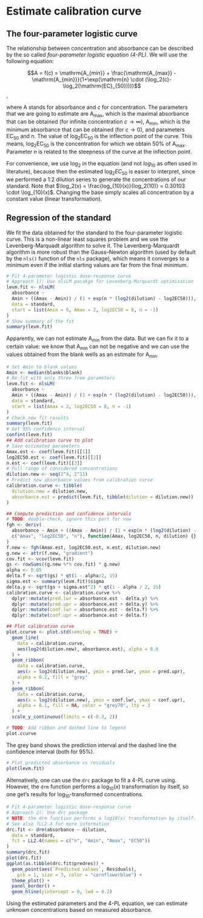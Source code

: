 # Estimate calibration curve {#calibration}
## The four-parameter logistic curve
The relationship between concentration and absorbance can be described by the so called _four-parameter logistic equation (4-PL)_. We will use the following equation:

$$A = f(c) =  \mathrm{A_{min}} + \frac{\mathrm{A_{max}} - \mathrm{A_{min}}}{1+\exp(\mathrm{n} \cdot (\log_2(c)-\log_2(\mathrm{EC}_{50})))}$$,

where $\mathrm{A}$ stands for absorbance and $c$ for concentration. The parameters that we are going to estimate are $\mathrm{A_{max}}$, which is the maximal absorbance that can be obtained (for infinite concentration $c \rightarrow \infty$), $\mathrm{A_{min}}$, which is the minimum absorbance that can be obtained (for $c \rightarrow 0$), and parameters $\mathrm{EC}_{50}$ and $n$. The value of $\log_2 \mathrm{EC}_{50}$ is the inflection point of the curve. This means, $\log_2 \mathrm{EC}_{50}$ is the concentration for which we obtain 50% of $\mathrm{A_{max}}$. Parameter $n$ is related to the steepness of the curve at the inflection point. 

For convenience, we use $\log_2$ in the equation (and not $log_{10}$ as often used in literature), because then the estimated $\log_2 EC_{50}$ is easier to interpret, since we performed a 1:2 dilution series to generate the concentrations of our standard. Note that $\log_2(x) = \frac{log_{10}(x)}{log_2(10)} = 0.30103 \cdot \log_{10}(x)$. Changing the base simply scales all concentration by a constant value (linear transformation).

## Regression of the standard
We fit the data obtained for the standard to the four-parameter logistic curve. This is a non-linear least squares problem and we use the  Levenberg-Marquadt algorithm to solve it. 
The Levenberg-Marquardt algorithm is more robust than the Gauss–Newton algorithm (used by default by the `nls()` function of the `nls` package), which means it converges to a minimum even if the initial starting values are far from the final minimum. 
```r
# Fit 4-parameter logistic dose-response curve
# Approach 1): Use nlsLM pacakge for Levenberg-Marquardt optimization
levm.fit <- nlsLM(
  absorbance ~
  Amin + ((Amax - Amin)) / (1 + exp(n * (log2(dilution) - log2EC50))),
  data = standard,
  start = list(Amin = 0, Amax = 2, log2EC50 = 8, n = -1)
)
# Show summary of the fit
summary(levm.fit)
```
Apparently, we can not estimate $\mathrm{A_{min}}$ from the data. But we can fix it to a certain value: we know that $\mathrm{A_{min}}$ can not be negative and we can use the values obtained from the blank wells as an estimate for $\mathrm{A_{min}}$.

```r
# Set Amin to blank values
Amin <- median(blanks$blank)
# Re-fit with only three free parameters
levm.fit <- nlsLM(
  absorbance ~
  Amin + ((Amax - Amin)) / (1 + exp(n * (log2(dilution) - log2EC50))),
  data = standard,
  start = list(Amax = 2, log2EC50 = 8, n = -1)
)
# Check new fit results
summary(levm.fit)
# Get 95% confidence interval
confint(levm.fit)
## Add calibration curve to plot
# Save estimated parameters
Amax.est <- coef(levm.fit)[[1]]
log2EC50.est <- coef(levm.fit)[[2]]
n.est <- coef(levm.fit)[[3]]
# Full range of considered concentrations
dilution.new <- seq(2^4, 2^11)
# Predict new absorbance values from calibration curve
calibration.curve <- tibble(
  dilution.new = dilution.new,
  absorbance.est = predict(levm.fit, tibble(dilution = dilution.new))
)

## Compute prediction and confidence intervals
# TODO: double-check, ignore this part for now
fgh <- deriv(
  absorbance ~ Amin + ((Amax - Amin)) / (1 + exp(n * (log2(dilution) - log2EC50))),
  c("Amax", "log2EC50", "n"), function(Amax, log2EC50, n, dilution) {}
)
f.new <- fgh(Amax.est, log2EC50.est, n.est, dilution.new)
g.new <- attr(f.new, "gradient")
cov.fit <- vcov(levm.fit)
gs <- rowSums((g.new %*% cov.fit) * g.new)
alpha <- 0.05
delta.f <- sqrt(gs) * qt(1 - alpha/2, 15)
sigma.est <- summary(levm.fit)$sigma
delta.y <- sqrt(gs + sigma.est^2) * qt(1 - alpha / 2, 15)
calibration.curve <- calibration.curve %>%
  dplyr::mutate(pred.lwr = absorbance.est - delta.y) %>%
  dplyr::mutate(pred.upr = absorbance.est + delta.y) %>%
  dplyr::mutate(conf.lwr = absorbance.est - delta.f) %>%
  dplyr::mutate(conf.upr = absorbance.est + delta.f)

## Plot calibration curve
plot.ccurve <- plot.std(semilog = TRUE) +
  geom_line(
    data = calibration.curve,
    aes(log2(dilution.new), absorbance.est), alpha = 0.8
  ) +
  geom_ribbon(
    data = calibration.curve,
    aes(x = log2(dilution.new), ymin = pred.lwr, ymax = pred.upr),
    alpha = 0.2, fill = "grey"
  ) +
  geom_ribbon(
    data = calibration.curve,
    aes(x = log2(dilution.new), ymin = conf.lwr, ymax = conf.upr),
    alpha = 0.1, fill = NA, color = "grey70", lty = 3
  ) +
  scale_y_continuous(limits = c(-0.3, 2))

# TODO: Add ribbon and dashed line to legend
plot.ccurve
```

The grey band shows the prediction interval and the dashed line the confidence interval (both for 95%).

```r
# Plot predicted absorbance vs residuals
plot(levm.fit)
```

Alternatively, one can use the `drc` package to fit a 4-PL curve using. However, the `drm` function performs a $\log_{10}(x)$ transformation by itself, so one get's results for $\log_{10}$-transformed concentrations.
```r
# Fit 4-parameter logistic dose-response curve
# Approach 2): Use drc package
# NOTE: the drm function performs a log10(x) transformation by itself.
# See also ?LL2.4 for more information
drc.fit <- drm(absorbance ~ dilution,
  data = standard,
  fct = LL2.4(names = c("n", "Amin", "Amax", "EC50"))
)
summary(drc.fit)
plot(drc.fit)
ggplot(as.tibble(drc.fit$predres)) +
  geom_point(aes(`Predicted values`, Residuals),
    pch = 1, size = 3, color = "cornflowerblue") +
  theme_plot() + 
  panel_border() + 
  geom_hline(yintercept = 0, lwd = 0.2)
```

Using the estimated parameters and the 4-PL equation, we can estimate unknown concentrations based on measured absorbance. 
  
  
